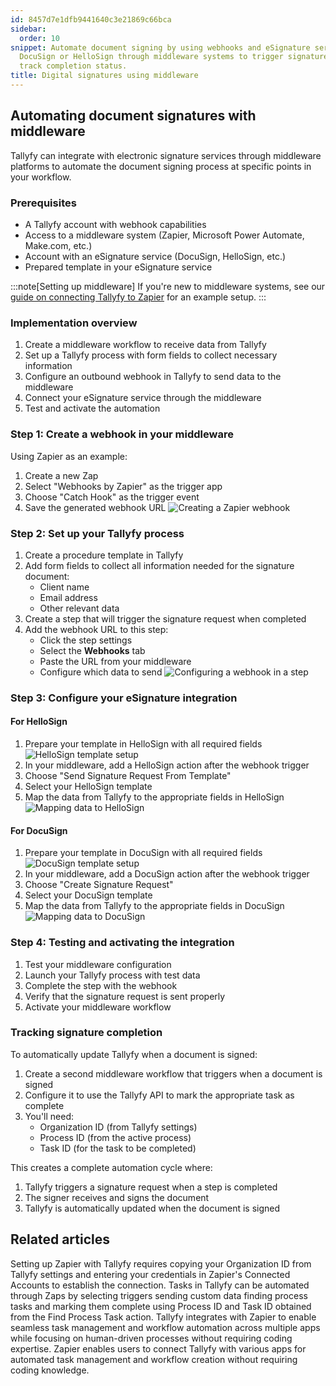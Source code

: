 ```yaml
---
id: 8457d7e1dfb9441640c3e21869c66bca
sidebar:
  order: 10
snippet: Automate document signing by using webhooks and eSignature services like
  DocuSign or HelloSign through middleware systems to trigger signature requests and
  track completion status.
title: Digital signatures using middleware
---
```


## Automating document signatures with middleware

Tallyfy can integrate with electronic signature services through middleware platforms to automate the document signing process at specific points in your workflow.

### Prerequisites
- A Tallyfy account with webhook capabilities
- Access to a middleware system (Zapier, Microsoft Power Automate, Make.com, etc.)
- Account with an eSignature service (DocuSign, HelloSign, etc.)
- Prepared template in your eSignature service

:::note[Setting up middleware]
If you're new to middleware systems, see our [guide on connecting Tallyfy to Zapier](/products/pro/integrations/middleware/zapier/how-to-connect-your-tallyfy-account-to-zapier/) for an example setup.
:::

### Implementation overview
1. Create a middleware workflow to receive data from Tallyfy
2. Set up a Tallyfy process with form fields to collect necessary information
3. Configure an outbound webhook in Tallyfy to send data to the middleware
4. Connect your eSignature service through the middleware
5. Test and activate the automation

### Step 1: Create a webhook in your middleware

Using Zapier as an example:
1. Create a new Zap
2. Select "Webhooks by Zapier" as the trigger app
3. Choose "Catch Hook" as the trigger event
4. Save the generated webhook URL
   ![Creating a Zapier webhook](https://screenshots.tallyfy.com/auto-sign-zapier-1.png)

### Step 2: Set up your Tallyfy process

1. Create a procedure template in Tallyfy
2. Add form fields to collect all information needed for the signature document:
   - Client name
   - Email address
   - Other relevant data
3. Create a step that will trigger the signature request when completed
4. Add the webhook URL to this step:
   - Click the step settings
   - Select the **Webhooks** tab
   - Paste the URL from your middleware
   - Configure which data to send
   ![Configuring a webhook in a step](https://screenshots.tallyfy.com/tallyfy%2Fpro%2Fdesktop-light-step-webhook.png)

### Step 3: Configure your eSignature integration

#### For HelloSign
1. Prepare your template in HelloSign with all required fields
   ![HelloSign template setup](https://screenshots.tallyfy.com/auto-sign-zapier-5.png)
2. In your middleware, add a HelloSign action after the webhook trigger
3. Choose "Send Signature Request From Template"
4. Select your HelloSign template
5. Map the data from Tallyfy to the appropriate fields in HelloSign
   ![Mapping data to HelloSign](https://screenshots.tallyfy.com/auto-sign-zapier-6.png)

#### For DocuSign
1. Prepare your template in DocuSign with all required fields
   ![DocuSign template setup](https://screenshots.tallyfy.com/auto-sign-zapier-7.png)
2. In your middleware, add a DocuSign action after the webhook trigger
3. Choose "Create Signature Request"
4. Select your DocuSign template
5. Map the data from Tallyfy to the appropriate fields in DocuSign
   ![Mapping data to DocuSign](https://screenshots.tallyfy.com/auto-sign-zapier-8.png)

### Step 4: Testing and activating the integration
1. Test your middleware configuration
2. Launch your Tallyfy process with test data
3. Complete the step with the webhook
4. Verify that the signature request is sent properly
5. Activate your middleware workflow

### Tracking signature completion

To automatically update Tallyfy when a document is signed:

1. Create a second middleware workflow that triggers when a document is signed
2. Configure it to use the Tallyfy API to mark the appropriate task as complete
3. You'll need:
   - Organization ID (from Tallyfy settings)
   - Process ID (from the active process)
   - Task ID (for the task to be completed)

This creates a complete automation cycle where:
1. Tallyfy triggers a signature request when a step is completed
2. The signer receives and signs the document
3. Tallyfy is automatically updated when the document is signed


## Related articles
<CardGrid>
<LinkTitleCard header="<b>Zapier > Connect Tallyfy to Zapier</b>" href="/products/pro/integrations/middleware/zapier/how-to-connect-your-tallyfy-account-to-zapier/" > Setting up Zapier with Tallyfy requires copying your Organization ID from Tallyfy settings and entering your credentials in Zapier's Connected Accounts to establish the connection. </LinkTitleCard>
<LinkTitleCard header="<b>Zapier > Automate tasks in Tallyfy using zaps</b>" href="/products/pro/integrations/middleware/zapier/how-to-automate-tasks-in-tallyfy-using-zaps/" > Tasks in Tallyfy can be automated through Zaps by selecting triggers sending custom data finding process tasks and marking them complete using Process ID and Task ID obtained from the Find Process Task action. </LinkTitleCard>
<LinkTitleCard header="<b>Zapier > Tallyfy & Zapier</b>" href="/products/pro/integrations/middleware/zapier/how-can-i-improve-task-management-with-tallyfy/" > Tallyfy integrates with Zapier to enable seamless task management and workflow automation across multiple apps while focusing on human-driven processes without requiring coding expertise. </LinkTitleCard>
<LinkTitleCard header="<b>Middleware > Zapier</b>" href="/products/pro/integrations/middleware/zapier/" > Zapier enables users to connect Tallyfy with various apps for automated task management and workflow creation without requiring coding knowledge. </LinkTitleCard>
</CardGrid>